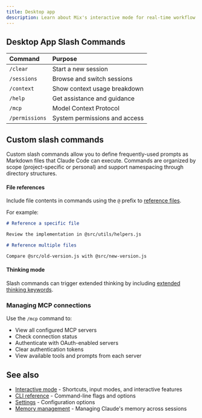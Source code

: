 ```yaml
---
title: Desktop app
description: Learn about Mix's interactive mode for real-time workflow automation and debugging.
---
```


## Desktop App Slash Commands

| Command        | Purpose                                                                        |
| :------------- | :----------------------------------------------------------------------------- |
| `/clear`       | Start a new session                                                            |
| `/sessions`    | Browse and switch sessions                                                     |
| `/context`     | Show context usage breakdown                                                   |
| `/help`        | Get assistance and guidance                                                    |
| `/mcp`         | Model Context Protocol                                                         |
| `/permissions` | System permissions and access                                                  |

## Custom slash commands

Custom slash commands allow you to define frequently-used prompts as Markdown files that Claude Code can execute. Commands are organized by scope (project-specific or personal) and support namespacing through directory structures.


#### File references

Include file contents in commands using the `@` prefix to [reference files](/en/docs/claude-code/common-workflows#reference-files-and-directories).

For example:

```markdown
# Reference a specific file

Review the implementation in @src/utils/helpers.js

# Reference multiple files

Compare @src/old-version.js with @src/new-version.js
```

#### Thinking mode

Slash commands can trigger extended thinking by including [extended thinking keywords](/en/docs/claude-code/common-workflows#use-extended-thinking).

### Managing MCP connections

Use the `/mcp` command to:

* View all configured MCP servers
* Check connection status
* Authenticate with OAuth-enabled servers
* Clear authentication tokens
* View available tools and prompts from each server

## See also

* [Interactive mode](/en/docs/claude-code/interactive-mode) - Shortcuts, input modes, and interactive features
* [CLI reference](/en/docs/claude-code/cli-reference) - Command-line flags and options
* [Settings](/en/docs/claude-code/settings) - Configuration options
* [Memory management](/en/docs/claude-code/memory) - Managing Claude's memory across sessions